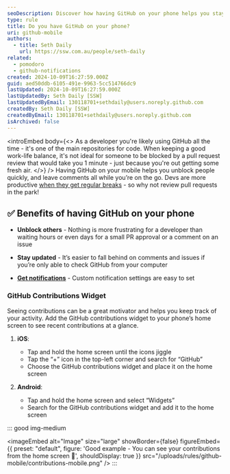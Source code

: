 ```yaml
---
seoDescription: Discover how having GitHub on your phone helps you stay connected to your projects and unblock your team from anywhere.
type: rule
title: Do you have GitHub on your phone?
uri: github-mobile
authors:
  - title: Seth Daily
    url: https://ssw.com.au/people/seth-daily
related:
  - pomodoro
  - github-notifications
created: 2024-10-09T16:27:59.000Z
guid: aed50ddb-6105-491e-9963-5cc514766dc9
lastUpdated: 2024-10-09T16:27:59.000Z
lastUpdatedBy: Seth Daily [SSW]
lastUpdatedByEmail: 130118701+sethdaily@users.noreply.github.com
createdBy: Seth Daily [SSW]
createdByEmail: 130118701+sethdaily@users.noreply.github.com
isArchived: false
---
```


<introEmbed
  body={<>
As a developer you're likely using GitHub all the time - it's one of the main repositories for code. When keeping a good work-life balance, it's not ideal for someone to be blocked by a pull request review that would take you 1 minute - just because you're out getting some fresh air.
  </>}
/>
Having GitHub on your mobile helps you unblock people quickly, and leave comments all while you’re on the go. Devs are more productive [when they get regular breaks](/pomodoro) - so why not review pull requests in the park!

## ✅ Benefits of having GitHub on your phone

* **Unblock others** - Nothing is more frustrating for a developer than waiting hours or even days for a small PR approval or a comment on an issue

* **Stay updated** - It’s easier to fall behind on comments and issues if you’re only able to check GitHub from your computer

* **[Get notifications](/github-notifications)** - Custom notification settings are easy to set

### GitHub Contributions Widget

Seeing contributions can be a great motivator and helps you keep track of your activity. Add the GitHub contributions widget to your phone’s home screen to see recent contributions at a glance.

1. **iOS**:
   * Tap and hold the home screen until the icons jiggle
   * Tap the “+” icon in the top-left corner and search for “GitHub”
   * Choose the GitHub contributions widget and place it on the home screen

2. **Android**:
   * Tap and hold the home screen and select “Widgets”
   * Search for the GitHub contributions widget and add it to the home screen

::: good img-medium

<imageEmbed
  alt="Image"
  size="large"
  showBorder={false}
  figureEmbed={{
    preset: "default",
    figure: 'Good example - You can see your contributions from the home screen 🤖',
    shouldDisplay: true
  }}
  src="/uploads/rules/github-mobile/contributions-mobile.png"
/>
:::
